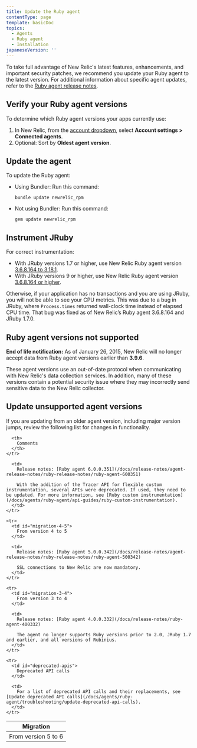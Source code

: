 ```yaml
---
title: Update the Ruby agent
contentType: page
template: basicDoc
topics:
  - Agents
  - Ruby agent
  - Installation
japaneseVersion: ''
---
```


To take full advantage of New Relic's latest features, enhancements, and important security patches, we recommend you update your Ruby agent to the latest version. For additional information about specific agent updates, refer to the [Ruby agent release notes](/docs/release-notes/agent-release-notes/ruby-release-notes).

## Verify your Ruby agent versions

To determine which Ruby agent versions your apps currently use:

1. In New Relic, from the [account dropdown](/docs/accounts-partnerships/education/getting-started-new-relic/glossary#account-dropdown), select **Account settings > Connected agents**.
2. Optional: Sort by **Oldest agent version**.

## Update the agent

To update the Ruby agent:

* Using Bundler: Run this command:

  ```
  bundle update newrelic_rpm
  ```
* Not using Bundler: Run this command:

  ```
  gem update newrelic_rpm
  ```

## Instrument JRuby

For correct instrumentation:

* With JRuby versions 1.7 or higher, use New Relic Ruby agent version [3.6.8.164 to 3.18.1](/docs/releases/ruby).
* With JRuby versions 9 or higher, use New Relic Ruby agent version [3.6.8.164 or higher](/docs/releases/ruby).

Otherwise, if your application has no transactions and you are using JRuby, you will not be able to see your CPU metrics. This was due to a bug in JRuby, where `Process.times` returned wall-clock time instead of elapsed CPU time. That bug was fixed as of New Relic’s Ruby agent 3.6.8.164 and JRuby 1.7.0.

## Ruby agent versions not supported

**End of life notification:** As of January 26, 2015, New Relic will no longer accept data from Ruby agent versions earlier than **3.9.6**.

These agent versions use an out-of-date protocol when communicating with New Relic's data collection services. In addition, many of these versions contain a potential security issue where they may incorrectly send sensitive data to the New Relic collector.

## Update unsupported agent versions

<Callout variant="important">
  If you are updating from an older agent version, including major version jumps, review the following list for changes in functionality.
</Callout>

<Table>
  <thead>
    <tr>
      <th style={{ width: "200px" }}>
        Migration
      </th>

      <th>
        Comments
      </th>
    </tr>
  </thead>

  <tbody>
    <tr>
      <td id="migration-5-6">
        From version 5 to 6
      </td>

      <td>
        Release notes: [Ruby agent 6.0.0.351](/docs/release-notes/agent-release-notes/ruby-release-notes/ruby-agent-600351)

        With the addition of the Tracer API for flexible custom instrumentation, several APIs were deprecated. If used, they need to be updated. For more information, see [Ruby custom instrumentation](/docs/agents/ruby-agent/api-guides/ruby-custom-instrumentation).
      </td>
    </tr>

    <tr>
      <td id="migration-4-5">
        From version 4 to 5
      </td>

      <td>
        Release notes: [Ruby agent 5.0.0.342](/docs/release-notes/agent-release-notes/ruby-release-notes/ruby-agent-500342)

        SSL connections to New Relic are now mandatory.
      </td>
    </tr>

    <tr>
      <td id="migration-3-4">
        From version 3 to 4
      </td>

      <td>
        Release notes: [Ruby agent 4.0.0.332](/docs/release-notes/ruby-agent-400332)

        The agent no longer supports Ruby versions prior to 2.0, JRuby 1.7 and earlier, and all versions of Rubinius.
      </td>
    </tr>

    <tr>
      <td id="deprecated-apis">
        Deprecated API calls
      </td>

      <td>
        For a list of deprecated API calls and their replacements, see [Update deprecated API calls](/docs/agents/ruby-agent/troubleshooting/update-deprecated-api-calls).
      </td>
    </tr>
  </tbody>
</Table>
